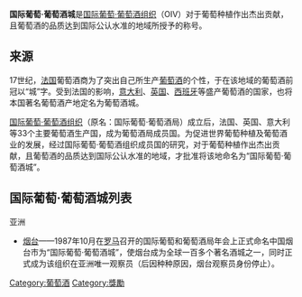 '''国际葡萄·葡萄酒城'''是[[国际葡萄·葡萄酒组织|国际葡萄·葡萄酒组织]]（OIV）对于葡萄种植作出杰出贡献，且葡萄酒的品质达到国际公认水准的地域所授予的称号。

==来源==

17世纪，[[法国|法国]]葡萄酒商为了突出自己所生产[[葡萄酒|葡萄酒]]的个性，于在该地域的葡萄酒前冠以“城”字。受到法国的影响，[[意大利|意大利]]、[[英国|英国]]、[[西班牙|西班牙]]等盛产葡萄酒的国家，也将本国著名葡萄酒产地定名为葡萄酒城。

[[国际葡萄·葡萄酒组织|国际葡萄·葡萄酒组织]]（原名：国际葡萄·葡萄酒局）成立后，法国、英国、意大利等33个主要葡萄酒生产国，成为葡萄酒局成员国。为促进世界葡萄种植及葡萄酒业的发展，经过国际葡萄·葡萄酒组织成员国的研究，对于葡萄种植作出杰出贡献，且葡萄酒的品质达到国际公认水准的地域，才批准将该地命名为“国际葡萄·葡萄酒城”。

==国际葡萄·葡萄酒城列表==

亚洲

*[[烟台|烟台]]——1987年10月在[[罗马|罗马]]召开的国际葡萄和葡萄酒局年会上正式命名中国烟台市为“国际葡萄·葡萄酒城”，使烟台成为全球一百多个著名酒城之一，同时正式成为该组织在亚洲唯一观察员（后因种种原因，烟台观察员身份停止）。

[[Category:葡萄酒|Category:葡萄酒]]
[[Category:獎勵|Category:獎勵]]